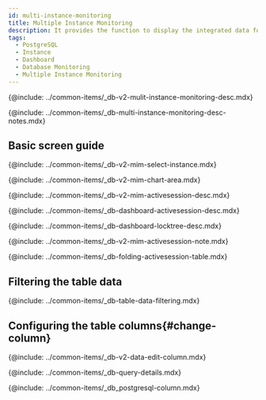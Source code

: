 ```yaml
---
id: multi-instance-monitoring
title: Multiple Instance Monitoring
description: It provides the function to display the integrated data for key metrics of multiple database instances.
tags:
  - PostgreSQL
  - Instance
  - Dashboard
  - Database Monitoring
  - Multiple Instance Monitoring
---
```



<Note product='PostgreSQL' link='../postgresql-v1/multi-instance-monitoring' />

<!-- Overview-->

{@include: ../common-items/_db-v2-mulit-instance-monitoring-desc.mdx}

{@include: ../common-items/_db-multi-instance-monitoring-desc-notes.mdx}

## Basic screen guide

<ProdImg img='db-multi-instance.png' desc='Multi-instance Monitoring' />

<!-- 인스턴스 선택-->

{@include: ../common-items/_db-v2-mim-select-instance.mdx}

<!-- 차트영역-->

{@include: ../common-items/_db-v2-mim-chart-area.mdx}

{@include: ../common-items/_db-v2-mim-activesession-desc.mdx}

{@include: ../common-items/_db-dashboard-activesession-desc.mdx}

{@include: ../common-items/_db-dashboard-locktree-desc.mdx}

{@include: ../common-items/_db-v2-mim-activesession-note.mdx}

{@include: ../common-items/_db-folding-activesession-table.mdx}

## Filtering the table data

{@include: ../common-items/_db-table-data-filtering.mdx}

## Configuring the table columns{#change-column}

{@include: ../common-items/_db-v2-data-edit-column.mdx}

<!--쿼리 자세히 보기-->

{@include: ../common-items/_db-query-details.mdx} 

<!-- 컬럼 정보 안내 -->

{@include: ../common-items/_db_postgresql-column.mdx} 
